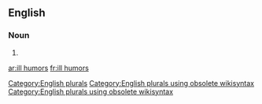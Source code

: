 
==English==

===Noun===
{{head|en}}

# {{plural of|ill humor}}

[[Category:English plurals]][[Category:English plurals using obsolete wikisyntax]][[Category:English plurals using obsolete wikisyntax]]

[[ar:ill humors]]
[[fr:ill humors]]